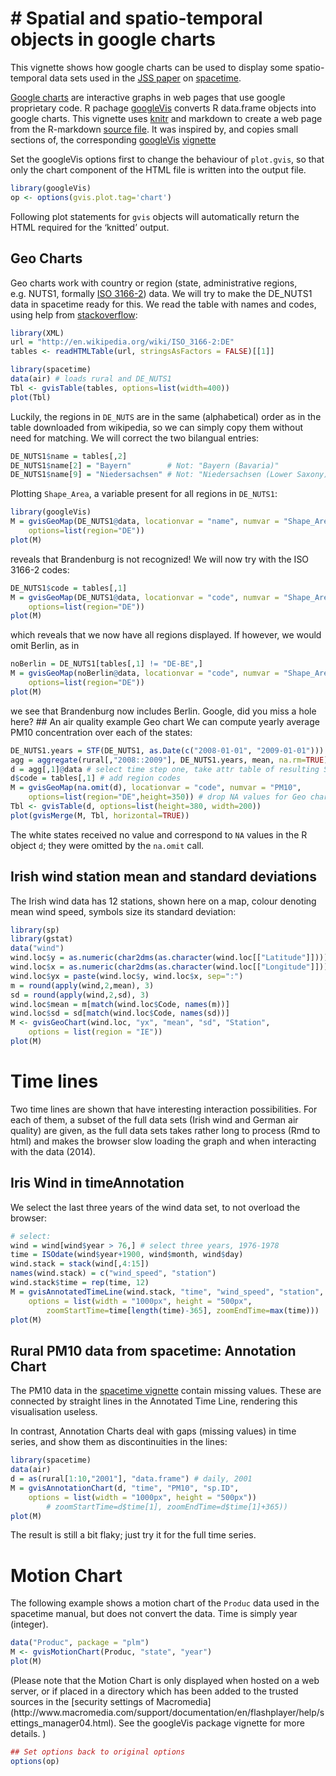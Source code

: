 <!--
%\VignetteEngine{knitr::knitr}
%\VignetteIndexEntry{Spatial and spatio-temporal objects in google charts}
-->
# Spatial and spatio-temporal objects in google charts
======================================================
This vignette shows how google charts can be used to
display some spatio-temporal data sets used in the
[JSS paper](http://www.jstatsoft.org/v51/i07/) on
[spacetime](http://cran.r-project.org/package=spacetime).

[Google
charts](https://developers.google.com/chart/interactive/docs/index)
are interactive graphs in web pages
that use google proprietary code. R pachage
[googleVis](http://cran.r-project.org/package=googleVis) converts
R data.frame objects into google charts. This vignette uses
[knitr](http://cran.r-project.org/package=knitr) and markdown to
create a web page from the R-markdown [source file](https://github.com/edzer/spacetime/blob/master/vignettes/stgvis.Rmd). It
was inspired by, and copies small sections of, the corresponding
[googleVis](http://cran.r-project.org/package=googleVis)
[vignette](http://cran.r-project.org/web/packages/googleVis/vignettes/Using_googleVis_with_knitr.html)

Set the googleVis options first to change the behaviour of `plot.gvis`,
so that only the chart component of the HTML file is written into
the output file.
```r
library(googleVis)
op <- options(gvis.plot.tag='chart')
```
Following plot statements for `gvis` objects will automatically return
the HTML required for the 'knitted' output.

## Geo Charts
Geo charts work with country or region (state,
administrative regions, e.g. NUTS1, formally [ISO
3166-2](http://en.wikipedia.org/wiki/ISO_3166-2)) data. We will
try to make the DE_NUTS1 data in spacetime ready for this.
We read the table with names and codes, using help from
[stackoverflow](http://stackoverflow.com/questions/1395528/):
```r
library(XML)
url = "http://en.wikipedia.org/wiki/ISO_3166-2:DE"
tables <- readHTMLTable(url, stringsAsFactors = FALSE)[[1]]

library(spacetime)
data(air) # loads rural and DE_NUTS1
Tbl <- gvisTable(tables, options=list(width=400))
plot(Tbl)
```
Luckily, the regions in `DE_NUTS` are in the same (alphabetical) order
as in the table downloaded from wikipedia, so we can simply copy them 
without need for matching. We will correct the two bilangual entries:
```r
DE_NUTS1$name = tables[,2]
DE_NUTS1$name[2] = "Bayern"        # Not: "Bayern (Bavaria)"
DE_NUTS1$name[9] = "Niedersachsen" # Not: "Niedersachsen (Lower Saxony)"
```
Plotting `Shape_Area`, a variable present for all regions in `DE_NUTS1`:
```r
library(googleVis)
M = gvisGeoMap(DE_NUTS1@data, locationvar = "name", numvar = "Shape_Area",
	options=list(region="DE"))
plot(M)
```
reveals that Brandenburg is not recognized!  We will now try with
the ISO 3166-2 codes:
```r
DE_NUTS1$code = tables[,1]
M = gvisGeoMap(DE_NUTS1@data, locationvar = "code", numvar = "Shape_Area",
	options=list(region="DE"))
plot(M)
```
which reveals that we now have all regions displayed. If however, we would
omit Berlin, as in
```r
noBerlin = DE_NUTS1[tables[,1] != "DE-BE",]
M = gvisGeoMap(noBerlin@data, locationvar = "code", numvar = "Shape_Area",
	options=list(region="DE"))
plot(M)
```
we see that Brandenburg now includes Berlin. Google, did you miss a hole
here?
## An air quality example Geo chart
We can compute yearly average PM10 concentration over each
of the states:
```r
DE_NUTS1.years = STF(DE_NUTS1, as.Date(c("2008-01-01", "2009-01-01")))
agg = aggregate(rural[,"2008::2009"], DE_NUTS1.years, mean, na.rm=TRUE)
d = agg[,1]@data # select time step one, take attr table of resulting SpatialPolygonsDataFrame object
d$code = tables[,1] # add region codes
M = gvisGeoMap(na.omit(d), locationvar = "code", numvar = "PM10",
	options=list(region="DE",height=350)) # drop NA values for Geo chart
Tbl <- gvisTable(d, options=list(height=380, width=200))
plot(gvisMerge(M, Tbl, horizontal=TRUE))
```
The white states received no value and correspond to `NA` values
in the R object `d`; they were omitted by the `na.omit` call.

## Irish wind station mean and standard deviations
The Irish wind data has 12 stations, shown here on a map, colour
denoting mean wind speed, symbols size its standard deviation:
```r
library(sp)
library(gstat)
data("wind")
wind.loc$y = as.numeric(char2dms(as.character(wind.loc[["Latitude"]])))
wind.loc$x = as.numeric(char2dms(as.character(wind.loc[["Longitude"]])))
wind.loc$yx = paste(wind.loc$y, wind.loc$x, sep=":")
m = round(apply(wind,2,mean), 3)
sd = round(apply(wind,2,sd), 3)
wind.loc$mean = m[match(wind.loc$Code, names(m))]
wind.loc$sd = sd[match(wind.loc$Code, names(sd))]
M <- gvisGeoChart(wind.loc, "yx", "mean", "sd", "Station",
	options = list(region = "IE"))
plot(M)
```

# Time lines
Two time lines are shown that have interesting interaction
possibilities. For each of them, a subset of the full data sets
(Irish wind and German air quality) are given, as the full data sets
takes rather long to process (Rmd to html) and makes the browser
slow loading the graph and when interacting with the data (2014).

## Iris Wind in timeAnnotation
We select the last three years of the wind data set, 
to not overload the browser:
```r
# select:
wind = wind[wind$year > 76,] # select three years, 1976-1978
time = ISOdate(wind$year+1900, wind$month, wind$day)
wind.stack = stack(wind[,4:15])
names(wind.stack) = c("wind_speed", "station")
wind.stack$time = rep(time, 12)
M = gvisAnnotatedTimeLine(wind.stack, "time", "wind_speed", "station",
	options = list(width = "1000px", height = "500px",
		zoomStartTime=time[length(time)-365], zoomEndTime=max(time)))
plot(M)
```
## Rural PM10 data from spacetime: Annotation Chart
The PM10 data in the [spacetime
vignette](http://cran.r-project.org/web/packages/spacetime/vignettes/sto.pdf)
contain missing values. These are connected by straight lines in
the Annotated Time Line, rendering this visualisation useless.

In contrast, Annotation Charts deal with gaps (missing values) 
in time series, and show them as discontinuities in the lines:
```r
library(spacetime)
data(air)
d = as(rural[1:10,"2001"], "data.frame") # daily, 2001
M = gvisAnnotationChart(d, "time", "PM10", "sp.ID",
	options = list(width = "1000px", height = "500px"))
		# zoomStartTime=d$time[1], zoomEndTime=d$time[1]+365))
plot(M)
```
The result is still a bit flaky; just try it for the full time series.

# Motion Chart
The following example shows a motion chart of the `Produc` data used
in the spacetime manual, but does not convert the data. Time is simply
year (integer).
```r
data("Produc", package = "plm")
M <- gvisMotionChart(Produc, "state", "year")
plot(M)
```
(Please note that the Motion Chart is only displayed when hosted on a
web server, or if placed in a directory which has been added to the 
trusted sources in the [security settings of Macromedia]
(http://www.macromedia.com/support/documentation/en/flashplayer/help/settings_manager04.html). 
See the googleVis package vignette for more details. )

```r
## Set options back to original options
options(op)
```
